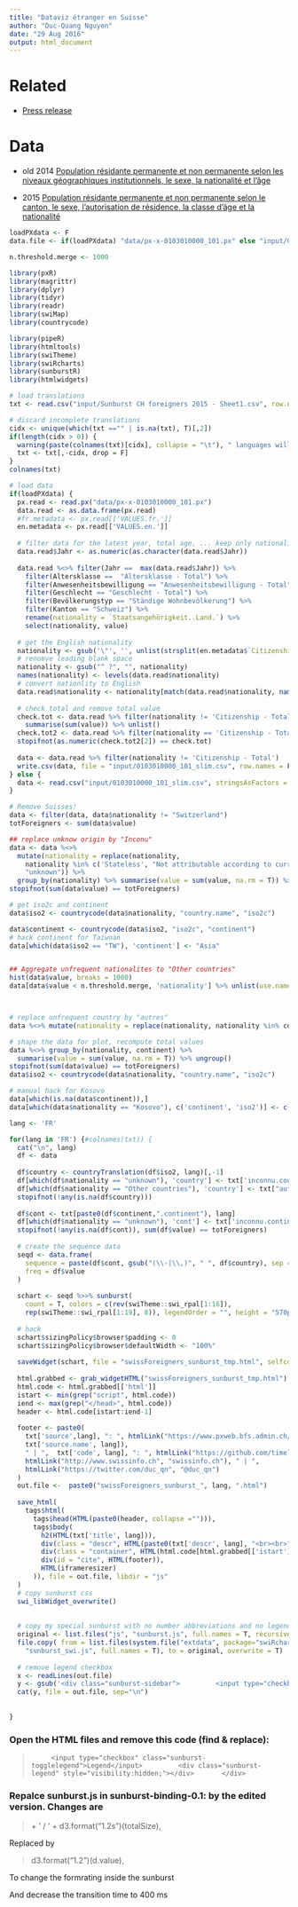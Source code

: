 ```yaml
---
title: "Dataviz étranger en Suisse"
author: "Duc-Quang Nguyen"
date: "29 Aug 2016"
output: html_document
---
```


# Related

* [Press release](http://www.bfs.admin.ch/bfs/portal/fr/index/themen/01/01/new/nip_detail.Document.205535.pdf)

# Data 

* old 2014 [Population résidante permanente et non permanente selon les niveaux géographiques institutionnels, le sexe, la nationalité et l'âge](https://www.pxweb.bfs.admin.ch/Selection.aspx?px_language=fr&px_db=px-x-0103010000_101&px_tableid=px-x-0103010000_101\px-x-0103010000_101.px&px_type=PX)

* 2015 [Population résidante permanente et non permanente selon le canton, le sexe, l'autorisation de résidence, la classe d'âge et la nationalité](https://www.pxweb.bfs.admin.ch/DownloadFile.aspx?file=px-x-0103010000_101)

```r
loadPXdata <- F
data.file <- if(loadPXdata) "data/px-x-0103010000_101.px" else "input/0103010000_101_slim.csv"

n.threshold.merge <- 1000

library(pxR)
library(magrittr)
library(dplyr)
library(tidyr)
library(readr)
library(swiMap)
library(countrycode)

library(pipeR)
library(htmltools)
library(swiTheme)
library(swiRcharts)
library(sunburstR)
library(htmlwidgets)

```


```r
# load translations
txt <- read.csv("input/Sunburst CH foreigners 2015 - Sheet1.csv", row.names = 1, stringsAsFactors = F)

# discard incomplete translations
cidx <- unique(which(txt =="" | is.na(txt), T)[,2])
if(length(cidx > 0)) {
  warning(paste(colnames(txt)[cidx], collapse = "\t"), " languages will be discarded!", "\n")
  txt <- txt[,-cidx, drop = F]
}
colnames(txt)

# load data
if(loadPXdata) {
  px.read <- read.px("data/px-x-0103010000_101.px")
  data.read <- as.data.frame(px.read)
  #fr.metadata <- px.read[['VALUES.fr.']]
  en.metadata <- px.read[['VALUES.en.']]
  
  # filter data for the latest year, total age, ... keep only nationality and value
  data.read$Jahr <- as.numeric(as.character(data.read$Jahr))
  
  data.read %<>% filter(Jahr ==  max(data.read$Jahr)) %>%
    filter(Altersklasse ==  "Altersklasse - Total") %>%
    filter(Anwesenheitsbewilligung == "Anwesenheitsbewilligung - Total") %>%
    filter(Geschlecht == "Geschlecht - Total") %>%
    filter(Bevölkerungstyp == "Ständige Wohnbevölkerung") %>%
    filter(Kanton == "Schweiz") %>%
    rename(nationality = `Staatsangehörigkeit..Land.`) %>%
    select(nationality, value)
    
  # get the English nationality 
  nationality <- gsub('\"', '', unlist(strsplit(en.metadata$`Citizenship..Country.`, ",")))
  # renomve leading blank space
  nationality <- gsub("^ ?", "", nationality)
  names(nationality) <- levels(data.read$nationality)
  # convert nationlity to English
  data.read$nationality <- nationality[match(data.read$nationality, names(nationality))]
  
  # check total and remove total value
  check.tot <- data.read %>% filter(nationality != 'Citizenship - Total') %>%
    summarise(sum(value)) %>% unlist()
  check.tot2 <- data.read %>% filter(nationality == 'Citizenship - Total') %>% unlist()
  stopifnot(as.numeric(check.tot2[2]) == check.tot)
  
  data <- data.read %>% filter(nationality != 'Citizenship - Total')
  write.csv(data, file = "input/0103010000_101_slim.csv", row.names = F)
} else {
  data <- read.csv("input/0103010000_101_slim.csv", stringsAsFactors = F)
}
```

```r

# Remove Suisses!
data <- filter(data, data$nationality != "Switzerland")
totForeigners <- sum(data$value)

## replace unknow origin by "Inconu"
data <- data %<>% 
  mutate(nationality = replace(nationality,
    nationality %in% c('Stateless', "Not attributable according to current borders", "No indication"),
    "unknown")) %>% 
  group_by(nationality) %>% summarise(value = sum(value, na.rm = T)) %>% ungroup()
stopifnot(sum(data$value) == totForeigners)

# get iso2c and continent
data$iso2 <- countrycode(data$nationality, "country.name", "iso2c")

data$continent <- countrycode(data$iso2, "iso2c", "continent")
# hack continent for Taiwnan
data[which(data$iso2 == "TW"), 'continent'] <- "Asia"


## Aggregate unfrequent nationalites to "Other countries"
hist(data$value, breaks = 1000)
data[data$value < n.threshold.merge, 'nationality'] %>% unlist(use.name = F) -> countries.sub



# replace unfrequent country by "autres"
data %<>% mutate(nationality = replace(nationality, nationality %in% countries.sub, "Other countries"))

# shape the data for plot, recompute total values
data %<>% group_by(nationality, continent) %>% 
  summarise(value = sum(value, na.rm = T)) %>% ungroup()
stopifnot(sum(data$value) == totForeigners)
data$iso2 <- countrycode(data$nationality, "country.name", "iso2c")

# manual hack for Kosovo
data[which(is.na(data$continent)),]
data[which(data$nationality == "Kosovo"), c('continent', 'iso2')] <- c('Europe', 'KH') 
```

```r
lang <- 'FR'

for(lang in 'FR') {#colnames(txt)) {
  cat("\n", lang)
  df <- data
  
  df$country <- countryTranslation(df$iso2, lang)[,-1]
  df[which(df$nationality == "unknown"), 'country'] <- txt['inconnu.country', lang]
  df[which(df$nationality == "Other countries"), 'country'] <- txt["autrespays.country", lang]
  stopifnot(!any(is.na(df$country)))
  
  df$cont <- txt[paste0(df$continent,".continent"), lang]
  df[which(df$nationality == "unknown"), 'cont'] <- txt['inconnu.continent', lang]
  stopifnot(!any(is.na(df$cont)), sum(df$value) == totForeigners)
  
  # create the sequence data
  seqd <- data.frame(
    sequence = paste(df$cont, gsub("(\\-|\\,)", " ", df$country), sep = "-"), 
    freq = df$value
  )
  
  schart <- seqd %>>% sunburst(
    count = T, colors = c(rev(swiTheme::swi_rpal[1:16]),
    rep(swiTheme::swi_rpal[1:19], 8)), legendOrder = "", height = "570px")
  
  # hack
  schart$sizingPolicy$browser$padding <- 0
  schart$sizingPolicy$browser$defaultWidth <- "100%"
  
  saveWidget(schart, file = "swissForeigners_sunburst_tmp.html", selfcontained = FALSE, libdir = "js")
 
  html.grabbed <- grab_widgetHTML("swissForeigners_sunburst_tmp.html")
  html.code <- html.grabbed[['html']]
  istart <- min(grep("script", html.code))
  iend <- max(grep("</head>", html.code))
  header <- html.code[istart:iend-1]
  
  footer <- paste0(
    txt['source',lang], ": ", htmlLink("https://www.pxweb.bfs.admin.ch/Selection.aspx?px_language=fr&px_db=px-x-0103010000_101&px_tableid=px-x-0103010000_101%5Cpx-x-0103010000_101.px&px_type=PX", 
    txt['source.name', lang]),
    " | ",  txt['code', lang], ": ", htmlLink("https://github.com/timelyportfolio/sunburstR", "sunburstR"), " | ",
    htmlLink("http://www.swissinfo.ch", "swissinfo.ch"), " | ",
    htmlLink("https://twitter.com/duc_qn", "@duc_qn")
  )
  out.file <-  paste0("swissForeigners_sunburst_", lang, ".html")
  
  save_html(
    tags$html(
      tags$head(HTML(paste0(header, collapse =""))),
      tags$body(
        h2(HTML(txt['title', lang])), 
        div(class = "descr", HTML(paste0(txt['descr', lang], "<br><br>","<i>", txt['descr2', lang], "</i>"))),
        div(class = "container", HTML(html.code[html.grabbed[['istart']]:html.grabbed[['iend']]])),
        div(id = "cite", HTML(footer)),
        HTML(iframeresizer)
      )), file = out.file, libdir = "js"
  )
  # copy sunburst css
  swi_libWidget_overwrite()
  
    
  # copy my special sunburst with no number abbreviations and no legend
  original <- list.files("js", "sunburst.js", full.names = T, recursive = T)
  file.copy( from = list.files(system.file("extdata", package="swiRcharts"),
    "sunburst_swi.js", full.names = T), to = original, overwrite = T)
  
  # remove legend checkbox
  x <- readLines(out.file)
  y <- gsub('<div class="sunburst-sidebar">         <input type="checkbox" class="sunburst-togglelegend">Legend</input>         <div class="sunburst-legend" style="visibility:hidden;"></div>       </div>', "", x, fixed = T)
  cat(y, file = out.file, sep="\n")
  
  
}
```


### Open the HTML files and remove this code (find & replace):
> <div class="sunburst-sidebar">         <input type="checkbox" class="sunburst-togglelegend">Legend</input>         <div class="sunburst-legend" style="visibility:hidden;"></div>       </div> 

### Repalce sunburst.js in sunburst-binding-0.1: by the edited version. Changes are
> \+ ' / ' + d3.format("1.2s")(totalSize),

Replaced by 

> d3.format("1.2")(d.value),

To change the formrating inside the sunburst

And decrease the transition time to 400 ms


